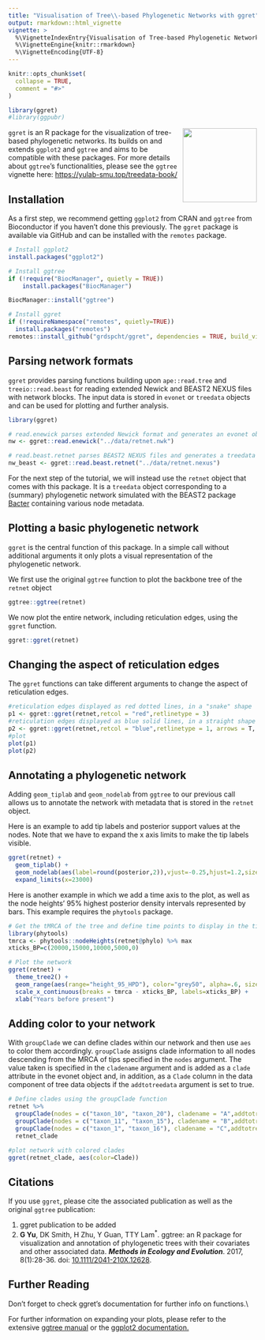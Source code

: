 ```yaml
---
title: "Visualisation of Tree\\-based Phylogenetic Networks with ggret"
output: rmarkdown::html_vignette
vignette: >
  %\VignetteIndexEntry{Visualisation of Tree-based Phylogenetic Networks with ggret}
  %\VignetteEngine{knitr::rmarkdown}
  %\VignetteEncoding{UTF-8}
---
```


```r
knitr::opts_chunk$set(
  collapse = TRUE,
  comment = "#>"
)
```

```r
library(ggret)
#library(ggpubr)
```

<style>
    pre {
        border: 0;
    }
</style>

<img style="float: right;" src="../man/figures/ggret_logo.png" width="150px">

`ggret` is an R package for the visualization of tree-based phylogenetic networks.  Its builds on and extends `ggplot2` and `ggtree` and aims to be compatible with these packages. For more details about `ggtree`'s functionalities, please see the `ggtree` vignette here: <https://yulab-smu.top/treedata-book/>

## Installation

As a first step, we recommend getting `ggplot2` from CRAN and `ggtree` from Bioconductor if you haven't done this previously. The `ggret` package is available via GitHub and can be installed with the `remotes` package.

```r
# Install ggplot2
install.packages("ggplot2")

# Install ggtree
if (!require("BiocManager", quietly = TRUE))
    install.packages("BiocManager")

BiocManager::install("ggtree")

# Install ggret
if (!requireNamespace("remotes", quietly=TRUE))
  install.packages("remotes")
remotes::install_github("grdspcht/ggret", dependencies = TRUE, build_vignettes = TRUE))
```

## Parsing network formats

`ggret` provides parsing functions building upon `ape::read.tree` and `treeio::read.beast` for reading extended Newick and BEAST2 NEXUS files with network blocks. The input data is stored in `evonet` or `treedata` objects and can be used for plotting and further analysis.

```r
library(ggret)

# read.enewick parses extended Newick format and generates an evonet object. 
nw <- ggret::read.enewick("../data/retnet.nwk")

# read.beast.retnet parses BEAST2 NEXUS files and generates a treedata object.
nw_beast <- ggret::read.beast.retnet("../data/retnet.nexus")
```

For the next step of the tutorial, we will instead use the `retnet` object that comes with this package. It is a `treedata` object corresponding to a (summary) phylogenetic network simulated with the BEAST2 package [Bacter](https://github.com/tgvaughan/bacter) containing various node metadata.

## Plotting a basic phylogenetic network

`ggret` is the central function of this package. In a simple call without additional arguments it only plots a visual representation of the phylogenetic network.

We first use the original `ggtree` function to plot the backbone tree of the `retnet` object

```r
ggtree::ggtree(retnet)
```

We now plot the entire network, including reticulation edges, using the `ggret` function.

```r
ggret::ggret(retnet)
```

## Changing the aspect of reticulation edges

The `ggret` functions can take different arguments to change the aspect of reticulation edges.

```r
#reticulation edges displayed as red dotted lines, in a "snake" shape
p1 <- ggret::ggret(retnet,retcol = "red",retlinetype = 3)
#reticulation edges displayed as blue solid lines, in a straight shape and with arrow heads
p2 <- ggret::ggret(retnet,retcol = "blue",retlinetype = 1, arrows = T, rettype ="straight")
#plot
plot(p1)
plot(p2)
```

<!-- ## Rotating nodes to improve visualization

We can rotate some of the nodes to avoid crossing of reticulation edges and improve visualization using the `ggtree` `rotate` function. Note that one can initially visualize node indices using `ggret(retnet) + geom_nodelab(aes(label=node))` to make this easier.

```r
library(ape)
#create initial plot
#p <- ggret::ggret(retnet)
#rotate nodes to facilitate visualization
#ape::rotate(p,node=31) %>%
#  ape::rotate(node=30) %>%
#  ape::rotate(node=26) %>%
#  ape::rotate(node=37) ->
#  p
#plot
#p
```

-->

## Annotating a phylogenetic network

Adding `geom_tiplab` and `geom_nodelab` from `ggtree` to our previous call allows us to annotate the network with metadata that is stored in the `retnet` object.

Here is an example to add tip labels and posterior support values at the nodes. Note that we have to expand the x axis limits to make the tip labels visible.

```r
ggret(retnet) + 
  geom_tiplab() +
  geom_nodelab(aes(label=round(posterior,2)),vjust=-0.25,hjust=1.2,size=3) +
  expand_limits(x=23000)
```

Here is another example in which we add a time axis to the plot, as well as the node heights' 95% highest posterior density intervals represented by bars. This example requires the `phytools` package. 

```r
# Get the tMRCA of the tree and define time points to display in the time axis in years BP
library(phytools)
tmrca <- phytools::nodeHeights(retnet@phylo) %>% max
xticks_BP=c(20000,15000,10000,5000,0)

# Plot the network
ggret(retnet) +
  theme_tree2() +
  geom_range(aes(range="height_95_HPD"), color="grey50", alpha=.6, size=1.5) +
  scale_x_continuous(breaks = tmrca - xticks_BP, labels=xticks_BP) +
  xlab("Years before present")
```

## Adding color to your network

With `groupClade` we can define clades within our network and then use `aes` to color them accordingly. `groupClade` assigns clade information to all nodes descending from the MRCA of tips specified in the `nodes` argument. The value taken is specified in the `cladename` argument and is added as a `clade` attribute in the evonet object and, in addition, as a `Clade` column in the data component of tree data objects if the `addtotreedata` argument is set to true. 

```r
# Define clades using the groupClade function
retnet %>%
  groupClade(nodes = c("taxon_10", "taxon_20"), cladename = "A",addtotreedata = T) %>%
  groupClade(nodes = c("taxon_11", "taxon_15"), cladename = "B",addtotreedata = T) %>%
  groupClade(nodes = c("taxon_1", "taxon_16"), cladename = "C",addtotreedata = T) ->
  retnet_clade

#plot network with colored clades
ggret(retnet_clade, aes(color=Clade))
```

## Citations

If you use `ggret`, please cite the associated publication as well as the original `ggtree` publication:

1. ggret publication to be added
2. __G Yu__, DK Smith, H Zhu, Y Guan, TTY Lam^\*^. ggtree: an R package for
visualization and annotation of phylogenetic trees with their covariates and
other associated data. __*Methods in Ecology and Evolution*__. 2017, 8(1):28-36.
doi: [10.1111/2041-210X.12628](https://doi.org/10.1111/2041-210X.12628).


## Further Reading

Don't forget to check ggret's documentation for further info on functions.\\

For further information on expanding your plots, please refer to the extensive [ggtree manual](https://yulab-smu.top/treedata-book/index.html) or the [ggplot2 documentation.](https://ggplot2.tidyverse.org/reference/)  
